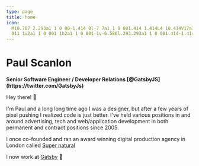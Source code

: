 ```yaml
---
type: page
title: home
icon:
  M10.707 2.293a1 1 0 00-1.414 0l-7 7a1 1 0 001.414 1.414L4 10.414V17a1 1 0 001 1h2a1 1 0 001-1v-2a1 1 0 011-1h2a1 1 0
  011 1v2a1 1 0 001 1h2a1 1 0 001-1v-6.586l.293.293a1 1 0 001.414-1.414l-7-7z
---
```




<h1 className="!mb-0">Paul Scanlon</h1>
<div className="!mt-0">
  <strong className="flex flex-wrap items-center gap-1">
    Senior Software Engineer / Developer Relations [@GatsbyJS](https://twitter.com/GatsbyJs)
  </strong>
</div>

Hey there! 👋

I'm Paul and a long long time ago I was a designer, but after a few years of pixel pushing I realized code is just
better. I've held various positions in and around advertising, tech and web/application development in both permanent
and contract positions since 2005.

I once co-founded and ran an award winning digital production agency in London called
[Super natural](https://vimeo.com/109836047)

I now work at [Gatsby](https://www.gatsbyjs.com/) 💜

<div className="grid md:grid-cols-1fr-1fr gap-8 my-20">
  <RecentGitHubUserEvent />
  <RecentTweets />
</div>

<div className="grid gap-32">
  <LatestArticles />
  <LatestDemos />
  <LatestStreams />
  <LatestPosts />
</div>
